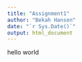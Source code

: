```yaml
---
title: "Assignment1"
author: "Bekah Hansen"
date: "`r Sys.Date()`"
output: html_document
---
```

hello world
